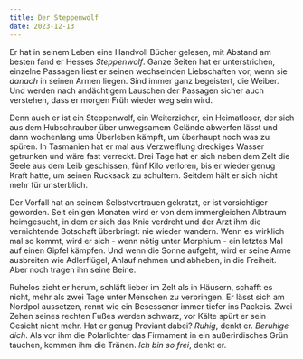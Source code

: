 ```yaml
---
title: Der Steppenwolf
date: 2023-12-13
---
```

Er hat in seinem Leben eine Handvoll Bücher gelesen, mit Abstand am besten fand er Hesses *Steppenwolf*. Ganze Seiten hat er unterstrichen, einzelne Passagen liest er seinen wechselnden Liebschaften vor, wenn sie *danach* in seinen Armen liegen. Sind immer ganz begeistert, die Weiber. Und werden nach andächtigem Lauschen der Passagen sicher auch verstehen, dass er morgen Früh wieder weg sein wird. 

Denn auch er ist ein Steppenwolf, ein Weiterzieher, ein Heimatloser, der sich aus dem Hubschrauber über unwegsamem Gelände abwerfen lässt und dann wochenlang ums Überleben kämpft, um überhaupt noch was zu spüren. In Tasmanien hat er mal aus Verzweiflung dreckiges Wasser getrunken und wäre fast verreckt. Drei Tage hat er sich neben dem Zelt die Seele aus dem Leib geschissen, fünf Kilo verloren, bis er wieder genug Kraft hatte, um seinen Rucksack zu schultern. Seitdem hält er sich nicht mehr für unsterblich. 

Der Vorfall hat an seinem Selbstvertrauen gekratzt, er ist vorsichtiger geworden. Seit einigen Monaten wird er von dem immergleichen Albtraum heimgesucht, in dem er sich das Knie verdreht und der Arzt ihm die vernichtende Botschaft überbringt: nie wieder wandern. Wenn es wirklich mal so kommt, wird er sich - wenn nötig unter Morphium - ein letztes Mal auf einen Gipfel kämpfen. Und wenn die Sonne aufgeht, wird er seine Arme ausbreiten wie Adlerflügel, Anlauf nehmen und abheben, in die Freiheit. Aber noch tragen ihn seine Beine. 

Ruhelos zieht er herum, schläft lieber im Zelt als in Häusern, schafft es nicht, mehr als zwei Tage unter Menschen zu verbringen. Er lässt sich am Nordpol aussetzen, rennt wie ein Besessener immer tiefer ins Packeis. Zwei Zehen seines rechten Fußes werden schwarz, vor Kälte spürt er sein Gesicht nicht mehr. Hat er genug Proviant dabei? *Ruhig*, denkt er. *Beruhige dich*. Als vor ihm die Polarlichter das Firmament in ein außerirdisches Grün tauchen, kommen ihm die Tränen. *Ich bin so frei*, denkt er.